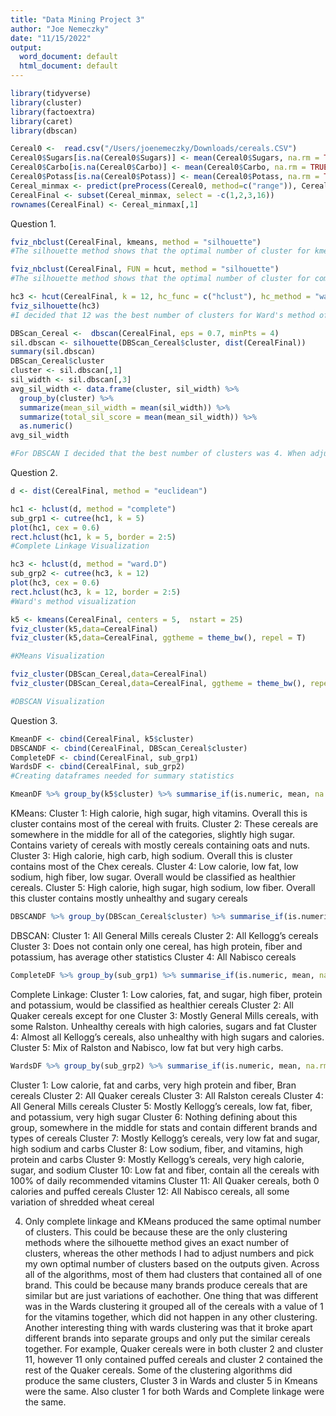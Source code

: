 ```yaml
---
title: "Data Mining Project 3"
author: "Joe Nemeczky"
date: "11/15/2022"
output:
  word_document: default
  html_document: default
---
```


```r
library(tidyverse)  
library(cluster)    
library(factoextra)
library(caret)
library(dbscan)
```

```r
Cereal0 <-  read.csv("/Users/joenemeczky/Downloads/cereals.CSV")
Cereal0$Sugars[is.na(Cereal0$Sugars)] <- mean(Cereal0$Sugars, na.rm = TRUE)
Cereal0$Carbo[is.na(Cereal0$Carbo)] <- mean(Cereal0$Carbo, na.rm = TRUE)
Cereal0$Potass[is.na(Cereal0$Potass)] <- mean(Cereal0$Potass, na.rm = TRUE)
Cereal_minmax <- predict(preProcess(Cereal0, method=c("range")), Cereal0) 
CerealFinal <- subset(Cereal_minmax, select = -c(1,2,3,16))
rownames(CerealFinal) <- Cereal_minmax[,1]
```



Question 1.

```r
fviz_nbclust(CerealFinal, kmeans, method = "silhouette")
#The silhouette method shows that the optimal number of cluster for kmeans is 5
```

```r
fviz_nbclust(CerealFinal, FUN = hcut, method = "silhouette")
#The silhouette method shows that the optimal number of cluster for complete linkage agglomerative hierarchical clustering is 5
```

```r
hc3 <- hcut(CerealFinal, k = 12, hc_func = c("hclust"), hc_method = "ward.D", hc_metric = "euclidean", stand = TRUE)
fviz_silhouette(hc3)
#I decided that 12 was the best number of clusters for Ward's method of agglomerative hierarchical clustering. While it is possible to get a higher average silhouette width, it is mostly because the average is skewed by clusters that only have 2 or 3 points in them. At 12 clusters there is a high average silhouette width and most of the clusters have a higher amount of points. 
```


```r
DBScan_Cereal <-  dbscan(CerealFinal, eps = 0.7, minPts = 4)
sil.dbscan <- silhouette(DBScan_Cereal$cluster, dist(CerealFinal))
summary(sil.dbscan)
DBScan_Cereal$cluster
cluster <- sil.dbscan[,1]
sil_width <- sil.dbscan[,3]
avg_sil_width <- data.frame(cluster, sil_width) %>%
  group_by(cluster) %>%
  summarize(mean_sil_width = mean(sil_width)) %>%
  summarize(total_sil_score = mean(mean_sil_width)) %>%
  as.numeric()
avg_sil_width

#For DBSCAN I decided that the best number of clusters was 4. When adjusting the numbers for epsilon and min points, the highest average silhouette width I was able to find was with an epsilon of 0.7 and a min points of 4. While there are still points categorized as noise points that were not put in a cluster, I think this was the best settings because a good amount of the points are still put into clusters and the average silhouette width is high. 
```





Question 2.
```r
d <- dist(CerealFinal, method = "euclidean")
```


```r
hc1 <- hclust(d, method = "complete")
sub_grp1 <- cutree(hc1, k = 5)
plot(hc1, cex = 0.6)
rect.hclust(hc1, k = 5, border = 2:5)
#Complete Linkage Visualization
```

```r
hc3 <- hclust(d, method = "ward.D")
sub_grp2 <- cutree(hc3, k = 12)
plot(hc3, cex = 0.6)
rect.hclust(hc3, k = 12, border = 2:5)
#Ward's method visualization
```


```r
k5 <- kmeans(CerealFinal, centers = 5,  nstart = 25) 
fviz_cluster(k5,data=CerealFinal)
fviz_cluster(k5,data=CerealFinal, ggtheme = theme_bw(), repel = T)

#KMeans Visualization
```

```r


fviz_cluster(DBScan_Cereal,data=CerealFinal)
fviz_cluster(DBScan_Cereal,data=CerealFinal, ggtheme = theme_bw(), repel = T, outlier.labelsize = 0, outlier.pointsize = 0.25)

#DBSCAN Visualization
```


Question 3.

```r
KmeanDF <- cbind(CerealFinal, k5$cluster)
DBSCANDF <- cbind(CerealFinal, DBScan_Cereal$cluster)
CompleteDF <- cbind(CerealFinal, sub_grp1)
WardsDF <- cbind(CerealFinal, sub_grp2)
#Creating dataframes needed for summary statistics
```

```r
KmeanDF %>% group_by(k5$cluster) %>% summarise_if(is.numeric, mean, na.rm = TRUE)
```

KMeans:
Cluster 1: High calorie, high sugar, high vitamins. Overall this is cluster contains most of the cereal with fruits.
Cluster 2: These cereals are somewhere in the middle for all of the categories, slightly high sugar. Contains variety of cereals with mostly cereals containing oats and nuts. 
Cluster 3: High calorie, high carb, high sodium. Overall this is cluster contains most of the Chex cereals.
Cluster 4: Low calorie, low fat, low sodium, high fiber, low sugar. Overall would be classified as healthier cereals.
Cluster 5: High calorie, high sugar, high sodium, low fiber. Overall this cluster contains mostly unhealthy and sugary cereals


```r
DBSCANDF %>% group_by(DBScan_Cereal$cluster) %>% summarise_if(is.numeric, mean, na.rm = TRUE)
```

DBSCAN:
Cluster 1: All General Mills cereals
Cluster 2: All Kellogg's cereals
Cluster 3: Does not contain only one cereal, has high protein, fiber and potassium, has average other statistics 
Cluster 4: All Nabisco cereals

```r
CompleteDF %>% group_by(sub_grp1) %>% summarise_if(is.numeric, mean, na.rm = TRUE)
```
Complete Linkage:
Cluster 1: Low calories, fat, and sugar, high fiber, protein and potassium, would be classified as healthier cereals
Cluster 2: All Quaker cereals except for one
Cluster 3: Mostly General Mills cereals, with some Ralston. Unhealthy cereals with high calories, sugars and fat
Cluster 4: Almost all Kellogg's cereals, also unhealthy with high sugars and calories.
Cluster 5: Mix of Ralston and Nabisco, low fat but very high carbs.

```r
WardsDF %>% group_by(sub_grp2) %>% summarise_if(is.numeric, mean, na.rm = TRUE)
```

Cluster 1: Low calorie, fat and carbs, very high protein and fiber, Bran cereals
Cluster 2: All Quaker cereals
Cluster 3: All Ralston cereals
Cluster 4: All General Mills cereals
Cluster 5: Mostly Kellogg's cereals, low fat, fiber, and potassium, very high sugar
Cluster 6: Nothing defining about this group, somewhere in the middle for stats and contain different brands and types of cereals
Cluster 7: Mostly Kellogg's cereals, very low fat and sugar, high sodium and carbs
Cluster 8: Low sodium, fiber, and vitamins, high protein and carbs
Cluster 9: Mostly Kellogg's cereals, very high calorie, sugar, and sodium
Cluster 10: Low fat and fiber, contain all the cereals with 100% of daily recommended vitamins
Cluster 11: All Quaker cereals, both 0 calories and puffed cereals
Cluster 12: All Nabisco cereals, all some variation of shredded wheat cereal


4.
Only complete linkage and KMeans produced the same optimal number of clusters. This could be because these are the only clustering methods where the silhouette method gives an exact number of clusters, whereas the other methods I had to adjust numbers and pick my own optimal number of clusters based on the outputs given. Across all of the algorithms, most of them had clusters that contained all of one brand. This could be because many brands produce cereals that are similar but are just variations of eachother. One thing that was different was in the Wards clustering it grouped all of the cereals with a value of 1 for the vitamins together, which did not happen in any other clustering. Another interesting thing with wards clustering was that it broke apart different brands into separate groups and only put the similar cereals together. For example, Quaker cereals were in both cluster 2 and cluster 11, however 11 only contained puffed cereals and cluster 2 contained the rest of the Quaker cereals. Some of the clustering algorithms did produce the same clusters, Cluster 3 in Wards and cluster 5 in Kmeans were the same. Also cluster 1 for both Wards and Complete linkage were the same. 


